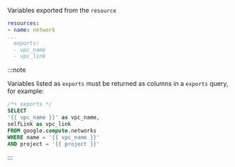 
<LeftAlignedTable type="string[]" required={false} />

Variables exported from the `resource`

<File name='stackql_manifest.yml'>

```yaml
resources:
- name: network
...
  exports:
  - vpc_name    
  - vpc_link 
```

</File>

:::note

Variables listed as `exports` must be returned as columns in a `exports` query, for example:

```sql
/*+ exports */
SELECT 
'{{ vpc_name }}' as vpc_name,
selfLink as vpc_link
FROM google.compute.networks
WHERE name = '{{ vpc_name }}'
AND project = '{{ project }}'
```

:::
